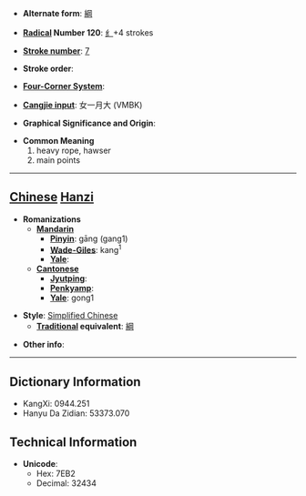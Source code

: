 * '''Alternate form''': [[綱]]

* '''[[Wiktionary:Chinese radical index| Radical]] Number 120''': [[Wiktionary:Chinese radical index 纟|纟]]+4 strokes

* '''[[Wiktionary:Chinese total strokes index|Stroke number]]''': [[Wiktionary:Chinese total strokes index 7|7]]

* '''Stroke order''': 

* '''[[Wiktionary:Chinese four corner index|Four-Corner System]]''': 

* '''[[Wiktionary:Chinese Cangjie index|Cangjie input]]''': 女一月大 (VMBK)

* '''Graphical Significance and Origin''': 

* '''Common Meaning'''
*#heavy rope, hawser
*# main points


----

== [[Chinese]] [[Hanzi]] ==

* '''Romanizations'''
** '''[[Mandarin]]'''
*** '''[[Pinyin]]''': gāng (gang1)
*** '''[[Wade-Giles]]''': kang<sup>1</sup>
*** '''[[Yale]]''': 
** '''[[Cantonese]]'''
*** '''[[Jyutping]]''':
*** '''[[Penkyamp]]''': 
*** '''[[Yale]]''': gong1

* '''Style''': [[Simplified Chinese]] 
** '''[[Traditional Chinese|Traditional]] equivalent''': [[綱]]

* '''Other info''': 

----

== Dictionary Information ==

* KangXi: 0944.251
* Hanyu Da Zidian: 53373.070

== Technical Information ==

* '''Unicode''':
** Hex: 7EB2
** Decimal: 32434